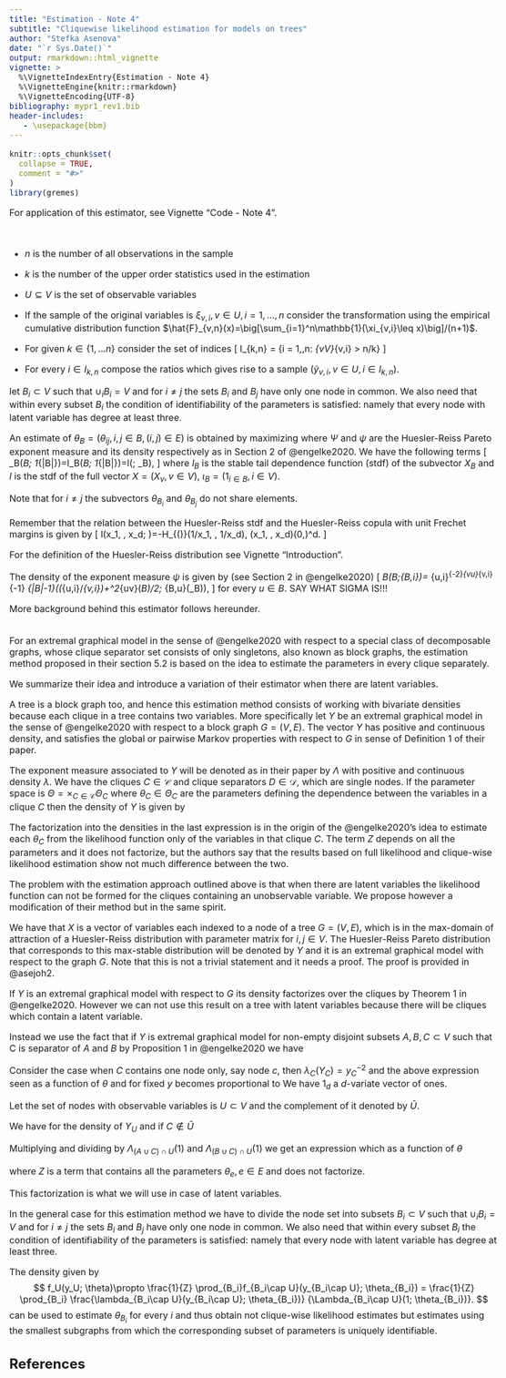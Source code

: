 ```yaml
---
title: "Estimation - Note 4"
subtitle: "Cliquewise likelihood estimation for models on trees"
author: "Stefka Asenova"
date: "`r Sys.Date()`"
output: rmarkdown::html_vignette
vignette: >
  %\VignetteIndexEntry{Estimation - Note 4}
  %\VignetteEngine{knitr::rmarkdown}
  %\VignetteEncoding{UTF-8}
bibliography: mypr1_rev1.bib
header-includes:
   - \usepackage{bbm}
---
```



<style type="text/css">
  body{
  font-size: 12pt;
  max-width: 1000px;
  margin-left: auto;
  margin-right: auto;
}
</style>



```r
knitr::opts_chunk$set(
  collapse = TRUE,
  comment = "#>"
)
library(gremes)

```


For application of this estimator, see Vignette "Code - Note 4".

<br>

- $n$ is the number of all observations in the sample

- $k$ is the number of the upper order statistics used in the estimation

- $U\subseteq V$ is the set of observable variables

- If the sample of the original variables is $\xi_{v,i}, v\in U, i=1,\ldots, n$ consider the transformation using the empirical cumulative distribution function $\hat{F}_{v,n}(x)=\big[\sum_{i=1}^n\mathbb{1}(\xi_{v,i}\leq x)\big]/(n+1)$.

\begin{equation*} 
	\hat{X}_{v,i} = \frac{1}{1-\hat{F}_{v,n}(\xi_{v,i})}, \qquad 
	v \in U, \quad i = 1, \ldots, n.
\end{equation*}

- For given $k\in \{1,\ldots n\}$ consider the set of indices 
\[
I_{k,n} = \{i = 1,\ldots,n: \max_{v\in V}\hat{X}_{v,i} > n/k\}
\]

- For every $i\in I_{k,n}$ compose the ratios
\begin{equation}
	\hat{Y}_{v,i} =
	\hat{X}_{v,i}/(n/k),
\end{equation}
which gives rise to a sample $(\hat{y}_{v,i}, v\in U, i\in I_{k,n})$.

let $B_i\subset V$ such that $\cup_i B_i=V$ and for $i\neq j$ the sets $B_i$ and $B_j$ have only one node in common. We also need that within every subset $B_i$ the condition of identifiability of the parameters is satisfied: namely that every node with latent variable has degree at least three.  

An estimate of $\theta_B=(\theta_{ij},i,j\in B, (i,j)\in E )$ is obtained by maximizing 
\begin{equation}
\prod_{i=1}^kf_B(\theta_B; \hat{y}_{B,i})
=
\prod_{i=1}^k \frac{\psi_B(\theta_B;\hat{y}_{B,i})}{\Psi_B(\theta_B;1_{|B|})},
\end{equation}
where $\Psi$ and $\psi$ are the Huesler-Reiss Pareto exponent measure and its density respectively as in Section 2 of @engelke2020. We have the following terms
\[
\Psi_B(\theta_B; 1_{|B|})=l_B(\theta_B; 1_{|B|})=l(\theta; \iota_B),
\]
where $l_B$ is the stable tail dependence function (stdf) of the subvector $X_B$ and $l$ is the stdf of the full vector $X=(X_v, v\in V)$, $\iota_B=(1_{i\in B}, i\in V)$.

Note that for $i\neq j$ the subvectors $\theta_{B_i}$ and $\theta_{B_j}$ do not share elements. 

Remember that the relation between the Huesler-Reiss stdf and the Huesler-Reiss copula with unit Frechet margins is given by
\[
l(x_1, \ldots, x_d; \theta)=-\ln H_{\Lambda(\theta)}(1/x_1, \dots, 1/x_d), 
\quad (x_1, \ldots, x_d)\in (0,\infty)^d.
\]

For the definition of the Huesler-Reiss distribution see Vignette "Introduction".

The density of the exponent measure $\psi$ is given by (see Section 2 in @engelke2020)
\[
\psi_B(\theta_B;\hat{y}_{B,i})= \hat{y}_{u,i}^{-2}\prod_{v\neq u}\hat{y}_{v,i}^{-1}
\phi_{|B|-1}\Big(\ln(\hat{y}_{u,i}/\hat{y}_{v,i})+\lambda^2_{uv}(\theta_B)/2; \Sigma_{B,u}(\theta_B)\Big), 
\]
for every $u\in B$. SAY WHAT SIGMA IS!!!

More background behind this estimator follows hereunder.

<br>
For an extremal graphical model in the sense of @engelke2020 with respect to a special class of decomposable graphs, whose clique separator set consists of only singletons, also known as block graphs, the estimation method proposed in their section 5.2 is based on the idea to estimate the parameters in every clique separately. 

We summarize their idea and introduce a variation of their estimator when there are latent variables.

A tree is a block graph too, and hence this estimation method consists of working with bivariate densities because each clique in a tree contains two variables. More specifically let $Y$ be an extremal graphical model in the sense of @engelke2020 with respect to a block graph $G=(V,E)$. The vector $Y$ has positive and continuous density, and satisfies the global or pairwise Markov properties with respect to $G$ in sense of Definition 1 of their paper. 

The exponent measure associated to $Y$ will be denoted as in their paper by $\Lambda$ with positive and continuous density $\lambda$. We have the cliques $C\in \mathcal{C}$ and clique separators $D\in \mathcal{D}$, which are single nodes. If the parameter space is $\Theta=\times_{C\in \mathcal{C}} \Theta_C$ where $\theta_C\in \Theta_C$ are the parameters defining the dependence between the variables in a clique $C$ then the density of $Y$ is given by

\begin{align} 
	f(y;\theta_C, C\in\mathcal{C})&=
	\frac{1}{Z(\theta_C, C\in\mathcal{C})}
	\frac{1}{\prod_{D\in \mathcal{D}}y_D^{-2}}
	\prod_{C\in \mathcal{C}}\frac{\lambda_C(y_C; \theta_C)}{\Lambda_C(1_{|C|}; \theta_C)}\nonumber
	\\&\propto \frac{1}{Z(\theta_C, C\in\mathcal{C})}
	\prod_{C\in \mathcal{C}}f_C(y_C; \theta_C).
\end{align}
	
The factorization into the densities in the last expression is in the origin of the @engelke2020's idea to estimate each $\theta_C$ from the likelihood function only of the variables in that clique $C$. The term $Z$ depends on all the parameters and it does not factorize, but the authors say that the results based on full likelihood and clique-wise likelihood estimation show not much difference between the two. 
	
The problem with the estimation approach outlined above is that when there are latent variables the likelihood function can not be formed for the cliques containing an unobservable variable. We propose however a modification of their method but in the same spirit. 
	
We have that $X$ is a vector of variables each indexed to a node of a tree $G=(V,E)$, which is in the max-domain of attraction of a Huesler-Reiss distribution with parameter matrix 
\begin{equation}
\lambda_{ij}^2=(1/4)\sum_{e \in p(i,j)}\theta_{e}^2
\end{equation}
for $i,j\in V$. The Huesler-Reiss Pareto distribution that corresponds to this max-stable distribution will be denoted by $Y$ and it is an extremal graphical model with respect to the graph $G$. Note that this is not a trivial statement and it needs a proof. The proof is provided in @asejoh2.

If $Y$ is an extremal graphical model with respect to $G$ its density factorizes over the cliques by Theorem 1 in @engelke2020. However we can not use this result on a tree with latent variables because there will be cliques which contain a latent variable.

Instead we use the fact that if $Y$ is extremal graphical model for non-empty disjoint subsets $A,B,C\subset V$ such that C is separator of $A$ and $B$ by Proposition 1 in @engelke2020 we have
	\begin{equation}
	f(y)=\frac{\lambda(y)}{\Lambda(1_d)}
	=\frac{\lambda_{A\cup C}(y_{A\cup C})\lambda_{B\cup C}(y_{B\cup C})}
	{\Lambda(1_d)\lambda_C(y_C)}.
	\end{equation}
	
Consider the case when $C$ contains one node only, say node $c$, then $\lambda_C(Y_C)=y_C^{-2}$ and the above expression seen as a function of $\theta$ and for fixed $y$ becomes proportional to 
\begin{equation}
	\frac{\lambda_{A\cup C}(y_{A\cup C}; \theta)\lambda_{B\cup C}(y_{B\cup C}; \theta)}
	{\Lambda(1_d; \theta)}.
\end{equation}
We have $1_d$ a $d$-variate vector of ones.

Let the set of nodes with observable variables is $U\subset V$ and the complement of it denoted by $\bar{U}$.

We have for the density of $Y_U$ and if $C\notin \bar{U}$
\begin{align*}
	f_U(y_U)&\propto
	\int_{y_{\bar{U}}}
	\frac{\lambda_{A\cup C}(y_{A\cup C})\lambda_{B\cup C}(y_{B\cup C})}
	{\Lambda(1_d)}\mathrm{dy}_{\bar{U}}
	\\&=
	\frac{1}{\Lambda(1_d)}
	\int_{y_{(A\cup C)\cap\bar{U}}}\lambda_{A\cup C}(y_{A\cup C})\mathrm{dy}_{(A\cup C)\cap\bar{U}}
	\int_{y_{(B\cup C)\cap\bar{U}}}\lambda_{B\cup C}(y_{B\cup C})\mathrm{dy}_{(B\cup C)\cap\bar{U}}
	\\&=
	\frac{1}{\Lambda(1_d)} 
	\lambda_{(A\cup C)\cap U}(y_{(A\cup C)\cap U})
	\lambda_{(B\cup C)\cap U}(y_{(B\cup C)\cap U}).
\end{align*}


Multiplying and dividing by $\Lambda_{(A\cup C)\cap U}(1)$ and $\Lambda_{(B\cup C)\cap U}(1)$ we get an expression which as a function of $\theta$
\begin{equation}
	f_U(y_U; \theta)\propto
	\frac{1}{Z(\theta)}
	f_{(A\cup C)\cap U}(y_{(A\cup C)\cap U}; \theta_{A\cup C})
	f_{(B\cup C)\cap U}(y_{(B\cup C)\cap U}; \theta_{B\cup C}),
\end{equation}

where $Z$ is a term that contains all the parameters $\theta_e, e\in E$ and does not factorize. 

This factorization is what we will use in case of latent variables. 

In the general case for this estimation method we have to divide the node set into subsets $B_i\subset V$ such that $\cup_i B_i=V$ and for $i\neq j$ the sets $B_i$ and $B_j$ have only one node in common. We also need that within every subset $B_i$ the condition of identifiability of the parameters is satisfied: namely that every node with latent variable has degree at least three. 

The density given by
	$$
	f_U(y_U; \theta)\propto
	\frac{1}{Z}
	\prod_{B_i}f_{B_i\cap U}(y_{B_i\cap U}; \theta_{B_i})
	=
	\frac{1}{Z}
	\prod_{B_i}
	\frac{\lambda_{B_i\cap U}(y_{B_i\cap U}; \theta_{B_i})}
	{\Lambda_{B_i\cap U}(1; \theta_{B_i})}.
	$$
can be used to estimate $\theta_{B_i}$ for every $i$ and thus obtain not clique-wise likelihood estimates but estimates using the smallest subgraphs from which the corresponding subset of parameters is uniquely identifiable. 
	
	

	
	
## References
